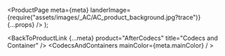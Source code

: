 
  <ProductPage
    meta={meta}
    landerImage={require("assets/images/_AC/AC_product_background.jpg?trace")}
    {...props}
  />
);

<BackToProductLink {...meta} product="AfterCodecs" title="Codecs and Container" />
<CodecsAndContainers mainColor={meta.mainColor} / >